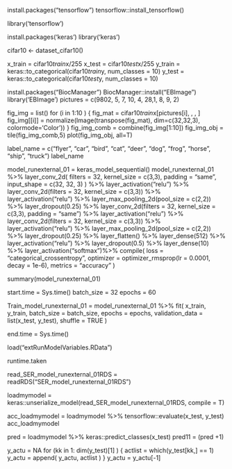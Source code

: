 
install.packages("tensorflow")
tensorflow::install_tensorflow()

library('tensorflow')


install.packages('keras')
library('keras')

cifar10 <- dataset_cifar10()


x_train = cifar10$train$x/255
x_test  = cifar10$test$x/255
y_train = keras::to_categorical(cifar10$train$y, num_classes = 10)
y_test  = keras::to_categorical(cifar10$test$y,  num_classes = 10)


install.packages("BiocManager") 
BiocManager::install("EBImage")
library('EBImage')
pictures = c(9802, 5, 7, 10, 4, 28,1, 8, 9, 2)

fig_img  = list()
for (i in 1:10 ) {
  fig_mat  = cifar10$train$x[pictures[i], , , ]
  fig_img[[i]]  = normalize(Image(transpose(fig_mat), dim=c(32,32,3), colormode='Color'))
}
fig_img_comb = combine(fig_img[1:10])
fig_img_obj = tile(fig_img_comb,5)
plot(fig_img_obj, all=T)

label_name = c("flyer", "car", "bird", "cat", "deer", "dog", "frog ", "horse", "ship", "truck")
label_name

model_runexternal_01 = keras_model_sequential()
model_runexternal_01 %>%
  layer_conv_2d( filters = 32, kernel_size = c(3,3), padding = "same", input_shape = c(32, 32, 3) ) %>%
  layer_activation("relu") %>%
  layer_conv_2d(filters  = 32, kernel_size = c(3,3)) %>%
  layer_activation("relu") %>%
  layer_max_pooling_2d(pool_size = c(2,2)) %>%
  layer_dropout(0.25) %>%
  layer_conv_2d(filters = 32, kernel_size = c(3,3), padding = "same") %>%
  layer_activation("relu") %>%
  layer_conv_2d(filters = 32, kernel_size = c(3,3)) %>%
  layer_activation("relu") %>%
  layer_max_pooling_2d(pool_size = c(2,2)) %>%
  layer_dropout(0.25) %>%
  layer_flatten() %>%
  layer_dense(512) %>%
  layer_activation("relu") %>%
  layer_dropout(0.5) %>%
  layer_dense(10) %>%
  layer_activation("softmax")%>%
  compile(
          loss = "categorical_crossentropy",
          optimizer = optimizer_rmsprop(lr = 0.0001, decay = 1e-6),
          metrics = "accuracy" )

summary(model_runexternal_01)


start.time = Sys.time()
batch_size = 32
epochs = 60

Train_model_runexternal_01 = model_runexternal_01 %>% fit(
     x_train, y_train,
     batch_size = batch_size,
     epochs = epochs,
     validation_data = list(x_test, y_test),
     shuffle = TRUE )

end.time = Sys.time()


load("extRunModelVariables.RData")

runtime.taken 


read_SER_model_runexternal_01RDS = readRDS("SER_model_runexternal_01RDS")

loadmymodel = keras::unserialize_model(read_SER_model_runexternal_01RDS, compile = T)

acc_loadmymodel = loadmymodel %>% tensorflow::evaluate(x_test,  y_test)
acc_loadmymodel


pred = loadmymodel %>% keras::predict_classes(x_test)
pred11 = (pred +1)

y_actu = NA
for (kk in 1:  dim(y_test)[1]  ) {
  actlist = which(y_test[kk,] == 1)
  y_actu = append(  y_actu, actlist )
}
y_actu =  y_actu[-1]
